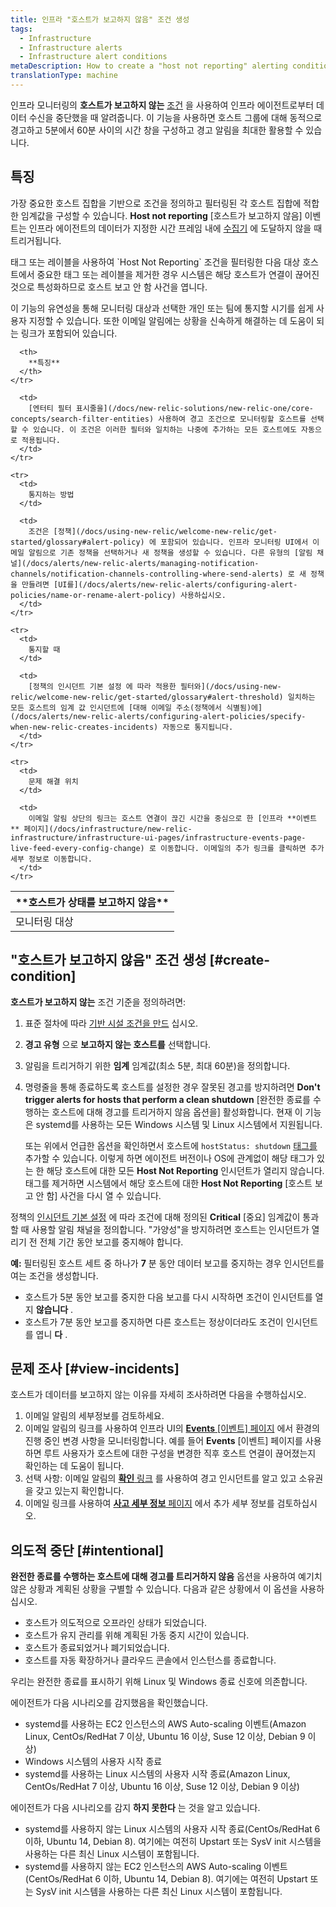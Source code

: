 ```yaml
---
title: 인프라 "호스트가 보고하지 않음" 조건 생성
tags:
  - Infrastructure
  - Infrastructure alerts
  - Infrastructure alert conditions
metaDescription: How to create a "host not reporting" alerting condition for infrastructure monitoring.
translationType: machine
---
```


인프라 모니터링의 **호스트가 보고하지 않는** [조건](/docs/infrastructure/new-relic-infrastructure/configuration/infrastructure-alerts-add-edit-or-view-host-alert-information) 을 사용하여 인프라 에이전트로부터 데이터 수신을 중단했을 때 알려줍니다. 이 기능을 사용하면 호스트 그룹에 대해 동적으로 경고하고 5분에서 60분 사이의 시간 창을 구성하고 경고 알림을 최대한 활용할 수 있습니다.

## 특징

가장 중요한 호스트 집합을 기반으로 조건을 정의하고 필터링된 각 호스트 집합에 적합한 임계값을 구성할 수 있습니다. **Host not reporting** \[호스트가 보고하지 않음] 이벤트는 인프라 에이전트의 데이터가 지정한 시간 프레임 내에 [수집기](/docs/accounts-partnerships/education/getting-started-new-relic/glossary#collector) 에 도달하지 않을 때 트리거됩니다.

<Callout variant="caution">
  태그 또는 레이블을 사용하여 `Host Not Reporting` 조건을 필터링한 다음 대상 호스트에서 중요한 태그 또는 레이블을 제거한 경우 시스템은 해당 호스트가 연결이 끊어진 것으로 특성화하므로 호스트 보고 안 함 사건을 엽니다.
</Callout>

이 기능의 유연성을 통해 모니터링 대상과 선택한 개인 또는 팀에 통지할 시기를 쉽게 사용자 지정할 수 있습니다. 또한 이메일 알림에는 상황을 신속하게 해결하는 데 도움이 되는 링크가 포함되어 있습니다.

<table>
  <thead>
    <tr>
      <th style={{ width: "200px" }}>
        **호스트가 상태를 보고하지 않음**
      </th>

      <th>
        **특징**
      </th>
    </tr>
  </thead>

  <tbody>
    <tr>
      <td>
        모니터링 대상
      </td>

      <td>
        [엔터티 필터 표시줄을](/docs/new-relic-solutions/new-relic-one/core-concepts/search-filter-entities) 사용하여 경고 조건으로 모니터링할 호스트를 선택할 수 있습니다. 이 조건은 이러한 필터와 일치하는 나중에 추가하는 모든 호스트에도 자동으로 적용됩니다.
      </td>
    </tr>

    <tr>
      <td>
        통지하는 방법
      </td>

      <td>
        조건은 [정책](/docs/using-new-relic/welcome-new-relic/get-started/glossary#alert-policy) 에 포함되어 있습니다. 인프라 모니터링 UI에서 이메일 알림으로 기존 정책을 선택하거나 새 정책을 생성할 수 있습니다. 다른 유형의 [알림 채널](/docs/alerts/new-relic-alerts/managing-notification-channels/notification-channels-controlling-where-send-alerts) 로 새 정책을 만들려면 [UI를](/docs/alerts/new-relic-alerts/configuring-alert-policies/name-or-rename-alert-policy) 사용하십시오.
      </td>
    </tr>

    <tr>
      <td>
        통지할 때
      </td>

      <td>
        [정책의 인시던트 기본 설정 에 따라 적용한 필터와](/docs/using-new-relic/welcome-new-relic/get-started/glossary#alert-threshold) 일치하는 모든 호스트의 임계 값 인시던트에 [대해 이메일 주소(정책에서 식별됨)에](/docs/alerts/new-relic-alerts/configuring-alert-policies/specify-when-new-relic-creates-incidents) 자동으로 통지됩니다.
      </td>
    </tr>

    <tr>
      <td>
        문제 해결 위치
      </td>

      <td>
        이메일 알림 상단의 링크는 호스트 연결이 끊긴 시간을 중심으로 한 [인프라 **이벤트** 페이지](/docs/infrastructure/new-relic-infrastructure/infrastructure-ui-pages/infrastructure-events-page-live-feed-every-config-change) 로 이동합니다. 이메일의 추가 링크를 클릭하면 추가 세부 정보로 이동합니다.
      </td>
    </tr>
  </tbody>
</table>

## "호스트가 보고하지 않음" 조건 생성 [#create-condition]

**호스트가 보고하지 않는** 조건 기준을 정의하려면:

1. 표준 절차에 따라 [기반 시설 조건을 만드](/docs/infrastructure/new-relic-infrastructure/configuration/infrastructure-alerts-add-edit-or-view-host-alert-information) 십시오.

2. **경고 유형** 으로 **보고하지 않는 호스트를** 선택합니다.

3. 알림을 트리거하기 위한 **임계** 임계값(최소 5분, 최대 60분)을 정의합니다.

4. 명령줄을 통해 종료하도록 호스트를 설정한 경우 잘못된 경고를 방지하려면 **Don't trigger alerts for hosts that perform a clean shutdown** \[완전한 종료를 수행하는 호스트에 대해 경고를 트리거하지 않음 옵션을] 활성화합니다. 현재 이 기능은 systemd를 사용하는 모든 Windows 시스템 및 Linux 시스템에서 지원됩니다.

   <Callout variant="tip">또는 위에서 언급한 옵션을 확인하면서 호스트에 `hostStatus: shutdown` [태그를](/docs/new-relic-one/use-new-relic-one/core-concepts/use-tags-help-organize-find-your-data/) 추가할 수 있습니다. 이렇게 하면 에이전트 버전이나 OS에 관계없이 해당 태그가 있는 한 해당 호스트에 대한 모든 **Host Not Reporting** 인시던트가 열리지 않습니다. 태그를 제거하면 시스템에서 해당 호스트에 대한 **Host Not Reporting** \[호스트 보고 안 함] 사건을 다시 열 수 있습니다.</Callout>

정책의 [인시던트 기본 설정](/docs/alerts/new-relic-alerts/configuring-alert-policies/specify-when-new-relic-creates-incidents) 에 따라 조건에 대해 정의된 **Critical** \[중요] 임계값이 통과할 때 사용할 알림 채널을 정의합니다. "가양성"을 방지하려면 호스트는 인시던트가 열리기 전 전체 기간 동안 보고를 중지해야 합니다.

**예:** 필터링된 호스트 세트 중 하나가 **7** 분 동안 데이터 보고를 중지하는 경우 인시던트를 여는 조건을 생성합니다.

* 호스트가 5분 동안 보고를 중지한 다음 보고를 다시 시작하면 조건이 인시던트를 열지 **않습니다** .
* 호스트가 7분 동안 보고를 중지하면 다른 호스트는 정상이더라도 조건이 인시던트를 엽니 **다** .

## 문제 조사 [#view-incidents]

호스트가 데이터를 보고하지 않는 이유를 자세히 조사하려면 다음을 수행하십시오.

1. 이메일 알림의 세부정보를 검토하세요.
2. 이메일 알림의 링크를 사용하여 인프라 UI의 [**Events** \[이벤트\] 페이지](/docs/infrastructure/new-relic-infrastructure/infrastructure-ui-pages/infrastructure-events-page-live-feed-every-config-change) 에서 환경의 진행 중인 변경 사항을 모니터링합니다. 예를 들어 **Events** \[이벤트] 페이지를 사용하면 루트 사용자가 호스트에 대한 구성을 변경한 직후 호스트 연결이 끊어졌는지 확인하는 데 도움이 됩니다.
3. 선택 사항: 이메일 알림의 [**확인** 링크](/docs/alerts/new-relic-alerts/reviewing-alert-incidents/acknowledge-alert-incidents) 를 사용하여 경고 인시던트를 알고 있고 소유권을 갖고 있는지 확인합니다.
4. 이메일 링크를 사용하여 [**사고 세부 정보** 페이지](/docs/alerts-applied-intelligence/new-relic-alerts/alert-incidents/view-event-details-incidents) 에서 추가 세부 정보를 검토하십시오.

## 의도적 중단 [#intentional]

**완전한 종료를 수행하는 호스트에 대해 경고를 트리거하지 않음** 옵션을 사용하여 예기치 않은 상황과 계획된 상황을 구별할 수 있습니다. 다음과 같은 상황에서 이 옵션을 사용하십시오.

* 호스트가 의도적으로 오프라인 상태가 되었습니다.
* 호스트가 유지 관리를 위해 계획된 가동 중지 시간이 있습니다.
* 호스트가 종료되었거나 폐기되었습니다.
* 호스트를 자동 확장하거나 클라우드 콘솔에서 인스턴스를 종료합니다.

우리는 완전한 종료를 표시하기 위해 Linux 및 Windows 종료 신호에 의존합니다.

에이전트가 다음 시나리오를 감지했음을 확인했습니다.

* systemd를 사용하는 EC2 인스턴스의 AWS Auto-scaling 이벤트(Amazon Linux, CentOs/RedHat 7 이상, Ubuntu 16 이상, Suse 12 이상, Debian 9 이상)
* Windows 시스템의 사용자 시작 종료
* systemd를 사용하는 Linux 시스템의 사용자 시작 종료(Amazon Linux, CentOs/RedHat 7 이상, Ubuntu 16 이상, Suse 12 이상, Debian 9 이상)

에이전트가 다음 시나리오를 감지 **하지 못한다** 는 것을 알고 있습니다.

* systemd를 사용하지 않는 Linux 시스템의 사용자 시작 종료(CentOs/RedHat 6 이하, Ubuntu 14, Debian 8). 여기에는 여전히 Upstart 또는 SysV init 시스템을 사용하는 다른 최신 Linux 시스템이 포함됩니다.
* systemd를 사용하지 않는 EC2 인스턴스의 AWS Auto-scaling 이벤트(CentOs/RedHat 6 이하, Ubuntu 14, Debian 8). 여기에는 여전히 Upstart 또는 SysV init 시스템을 사용하는 다른 최신 Linux 시스템이 포함됩니다.